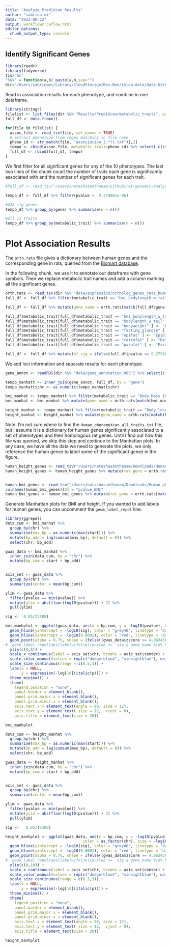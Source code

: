 ```yaml
---
title: "Analyze_PrediXcan_Results"
author: "sabrina-mi"
date: "2022-08-22"
output: workflowr::wflow_html
editor_options:
  chunk_output_type: console
---
```



## Identify Significant Genes

```r
library(readr)
library(tidyverse)
tis="Ac"
"%&%" = function(a,b) paste(a,b,sep="")
dir="/Users/sabrinami/Library/CloudStorage/Box-Box/imlab-data/data-Github/Rat_Genomics_Paper_Pipeline/"

```

Read in association results for each phenotype, and combine in one dataframe.

```r
library(stringr)
filelist <- list.files(dir %&% "Results/PrediXcan/metabolic_traits", pattern = "Ac__association_", full.names = TRUE)
full_df <- data.frame()

for(file in filelist) {
  assoc_file <- read_tsv(file, col_names = TRUE)
  # extract phenotype from regex matching in file name
  pheno_id <- str_match(file, "association_(.*?).txt")[,2]
  tempo <- cbind(assoc_file, metabolic_trait=pheno_id) %>% select(-c(status))
  full_df <- rbind(full_df, tempo)
} 

```

We first filter for all significant genes for any of the 10 phenotypes. The last two lines of the chunk count the number of traits each gene is significantly associated with and the number of significant genes for each trait. 

```r
#full_df <- read_tsv("/Users/natashasanthanam/Github/rat-genomic-analysis/data/rat_metabolic_traits_best_Ac_full_assocs.txt", col_names = TRUE)

tempo_df <- full_df %>% filter(pvalue <  9.279881e-06)

#428 sig genes
tempo_df %>% group_by(gene) %>% summarise(n = n())

#all 11 traits
tempo_df %>% group_by(metabolic_trait) %>% summarise(n = n())
```

# Plot Association Results

The `orth.rats` file gives a dictionary between human genes and the corresponding gene in rats, queried from the [Biomart database](https://lab-notes.hakyimlab.org/post/2022/06/28/query-gene-annotations-from-biomart/). 

In the following chunk, we use it to annotate our dataframe with gene symbols. Then we replace metabolic trait names and add a column marking all the significant genes.
```r
orth.rats <- read_tsv(dir %&% "data/expression/ortholog_genes_rats_humans.tsv")
full_df <- full_df %>% filter(metabolic_trait == "bmi_bodylength_w_tail" | metabolic_trait ==  "bodylength_w_tail"| metabolic_trait == "bodyweight" | metabolic_trait == "fasting_glucose" | metabolic_trait == "epifat" |  metabolic_trait == "retrofat" | metabolic_trait == "parafat")

full_df <- full_df %>% mutate(gene_name = orth.rats[match(full_df$gene, orth.rats$rnorvegicus_homolog_ensembl_gene),4]$rnorvegicus_homolog_associated_gene_name, .before = effect)

full_df$metabolic_trait[full_df$metabolic_trait == "bmi_bodylength_w_tail" ] <- "Body Mass Index (BMI) with tail"
full_df$metabolic_trait[full_df$metabolic_trait == "bodylength_w_tail" ] <- "Body length including tail"
full_df$metabolic_trait[full_df$metabolic_trait == "bodyweight" ] <- "Body weight"
full_df$metabolic_trait[full_df$metabolic_trait == "fasting_glucose" ] <- "Fasting Glucose"
full_df$metabolic_trait[full_df$metabolic_trait == "epifat" ] <- "Epididymal fat"
full_df$metabolic_trait[full_df$metabolic_trait == "retrofat" ] <- "Retroperitoneal fat"
full_df$metabolic_trait[full_df$metabolic_trait == "parafat" ] <- "Parametrial fat"

full_df <- full_df %>% mutate(bf_sig = ifelse(full_df$pvalue <= 9.279881e-06, "Yes", "No"))
```

We add loci information and separate results for each phenotype.

```r
gene_annot <- readRDS(dir %&% "data/gene_annotation.RDS") %>% select(c("chr", "gene_id", "start", "end")) %>% rename(gene = gene_id)

tempo_manhatt <- inner_join(gene_annot, full_df, by = "gene")
tempo_manhatt$chr <- as.numeric(tempo_manhatt$chr)

bmi_manhat <- tempo_manhatt %>% filter(metabolic_trait == "Body Mass Index (BMI) with tail") 
bmi_manhat <- bmi_manhat %>% mutate(gene_name = orth.rats[match(bmi_manhat$gene, orth.rats$rnorvegicus_homolog_ensembl_gene), 4]$rnorvegicus_homolog_associated_gene_name)

height_manhat <- tempo_manhatt %>% filter(metabolic_trait == "Body length including tail") 
height_manhat <- height_manhat %>% mutate(gene_name = orth.rats[match(height_manhat$gene, orth.rats$rnorvegicus_homolog_ensembl_gene), 4]$rnorvegicus_homolog_associated_gene_name)
```

Note: I'm not sure where to find the `Human_phenomeXcan_all_traits.txt` file, but I assume it is a dictionary for human genes significantly associated to a set of phenotypes and their homologous rat genes. Until I find out how this file was queried, we skip this step and continue to the Manhattan plots. In any case, we have all the data we need to generate the plots, we only reference the human genes to label some of the significant genes in the figure.

```r
human_height_genes <- read_tsv("/Users/natashasanthanam/Downloads/Human_phenomeXcan_all_traits.txt", col_names = TRUE)
human_height_genes <- human_height_genes %>% mutate(rat_gene = orth.rats[match(human_height_genes$gene_name, orth.rats$external_gene_name), 4]$rnorvegicus_homolog_associated_gene_name) %>% filter(pvalue_Height <= 0.01)


human_bmi_genes <- read_tsv("/Users/natashasanthanam/Downloads/Human_phenomeXcan_all_traits.txt", col_names = TRUE) 
colnames(human_bmi_genes)[2] = "pvalue_BMI"
human_bmi_genes <- human_bmi_genes %>% mutate(rat_gene = orth.rats[match(human_bmi_genes$gene_name, orth.rats$external_gene_name), 4]$rnorvegicus_homolog_associated_gene_name) %>% filter(pvalue_BMI <= 0.01 )
```

Generate Manhattan plots for BMI and height. If you wanted to add labels for human genes, you can uncomment the `geom_label_repel` line.

```r
library(ggrepel)
data_cum <- bmi_manhat %>% 
  group_by(chr) %>% 
  summarise(max_bp = as.numeric(max(start))) %>% 
  mutate(bp_add = lag(cumsum(max_bp), default = 0)) %>% 
  select(chr, bp_add)

gwas_data <- bmi_manhat %>% 
  inner_join(data_cum, by = "chr") %>% 
  mutate(bp_cum = start + bp_add)


axis_set <- gwas_data %>% 
  group_by(chr) %>% 
  summarize(center = mean(bp_cum))

ylim <- gwas_data %>% 
  filter(pvalue == min(pvalue)) %>% 
  mutate(ylim = abs(floor(log10(pvalue))) + 2) %>% 
  pull(ylim)

sig <-  0.05/(5388)

bmi_manhplot <- ggplot(gwas_data, aes(x = bp_cum, y = -log10(pvalue), color = as_factor(chr), size = -log10(pvalue))) +
  geom_hline(yintercept = -log10(sig), color = "grey40", linetype = "dashed") + 
  geom_hline(yintercept = -log10(0.0001), color = "red", linetype = "dashed") + 
  geom_point(alpha = 0.75, shape = ifelse((gwas_data$zscore >= 4.863456), 17, ifelse(gwas_data$zscore <= -4.863456, 25, 19)), fill = "dodgerblue4") +
#  geom_label_repel(aes(label=ifelse((pvalue <=  sig & gene_name %in% human_bmi_genes$rat_gene), gene_name, "")), size = 6) + 
  ylim(c(0,8)) + 
  scale_x_continuous(label = axis_set$chr, breaks = axis_set$center) +
  scale_color_manual(values = rep(c("dodgerblue4", "midnightblue"), unique(length(axis_set$chr)))) +
  scale_size_continuous(range = c(0.5,3)) +
  labs(x = NULL, 
       y = expression(-log[10](italic(p)))) + 
  theme_minimal() +
  theme( 
    legend.position = "none",
    panel.border = element_blank(),
    panel.grid.major.x = element_blank(),
    panel.grid.minor.x = element_blank(),
    axis.text.x = element_text(angle = 90, size = 12), 
    axis.text.y = element_text( size = 12,  vjust = 0), 
    axis.title = element_text(size = 20))

bmi_manhplot
```


```r
data_cum <- height_manhat %>% 
  group_by(chr) %>% 
  summarise(max_bp = as.numeric(max(start))) %>% 
  mutate(bp_add = lag(cumsum(max_bp), default = 0)) %>% 
  select(chr, bp_add)

gwas_data <- height_manhat %>% 
  inner_join(data_cum, by = "chr") %>% 
  mutate(bp_cum = start + bp_add)


axis_set <- gwas_data %>% 
  group_by(chr) %>% 
  summarize(center = mean(bp_cum))

ylim <- gwas_data %>% 
  filter(pvalue == min(pvalue)) %>% 
  mutate(ylim = abs(floor(log10(pvalue))) + 2) %>% 
  pull(ylim)

sig <-   0.05/(5388)

height_manhplot <- ggplot(gwas_data, aes(x = bp_cum, y = -log10(pvalue), 
                                  color = as_factor(chr), size = -log10(pvalue))) +
  geom_hline(yintercept = -log10(sig), color = "grey40", linetype = "dashed") + 
  geom_hline(yintercept = -log10(0.0001), color = "red", linetype = "dashed") + 
  geom_point(alpha = 0.75, shape = ifelse((gwas_data$zscore >= 4.863456), 17, ifelse(gwas_data$zscore <= -4.863456, 25, 19)), fill = "dodgerblue4") +
#  geom_label_repel(aes(label=ifelse((pvalue <=  sig & gene_name %in% human_height_genes$rat_gene), gene_name, "")), size = 6) + 
  ylim(c(0,10)) + 
  scale_x_continuous(label = axis_set$chr, breaks = axis_set$center) +
  scale_color_manual(values = rep(c("dodgerblue4", "midnightblue"), unique(length(axis_set$chr)))) +
  scale_size_continuous(range = c(0.5,3)) +
  labs(x = NULL, 
       y = expression(-log[10](italic(p)))) + 
  theme_minimal() +
  theme( 
    legend.position = "none",
    panel.border = element_blank(),
    panel.grid.major.x = element_blank(),
    panel.grid.minor.x = element_blank(),
    axis.text.x = element_text(angle = 90, size = 12), 
    axis.text.y = element_text( size = 12,  vjust = 0), 
    axis.title = element_text(size = 20))

height_manhplot
```



